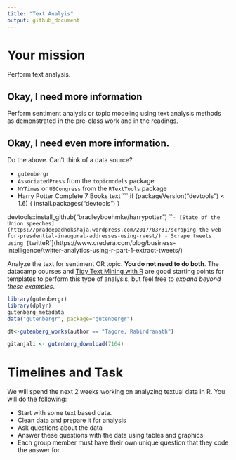 ```yaml
---
title: "Text Analyis"
output: github_document
---
```





# Your mission

Perform text analysis.

## Okay, I need more information

Perform sentiment analysis or topic modeling using text analysis methods as demonstrated in the pre-class work and in the readings.

## Okay, I need even more information.

Do the above. Can't think of a data source?

- `gutenbergr`
- `AssociatedPress` from the `topicmodels` package
- `NYTimes` or `USCongress` from the `RTextTools` package
- Harry Potter Complete 7 Books text
    ```
    if (packageVersion("devtools") < 1.6) {
  install.packages("devtools")
}

devtools::install_github("bradleyboehmke/harrypotter")
    ```
- [State of the Union speeches](https://pradeepadhokshaja.wordpress.com/2017/03/31/scraping-the-web-for-presdential-inaugural-addresses-using-rvest/)
- Scrape tweets using [`twitteR`](https://www.credera.com/blog/business-intelligence/twitter-analytics-using-r-part-1-extract-tweets/)

Analyze the text for sentiment OR topic. **You do not need to do both**. The datacamp courses and [Tidy Text Mining with R](http://tidytextmining.com/) are good starting points for templates to perform this type of analysis, but feel free to *expand beyond these examples*.

```r
library(gutenbergr)
library(dplyr)
gutenberg_metadata
data("gutenbergr", package="gutenbergr")

dt<-gutenberg_works(author == "Tagore, Rabindranath")

gitanjali <- gutenberg_download(7164)

````

# Timelines and Task


We will spend the next 2 weeks working on analyzing textual data in R. You will do the following:

- Start with some text based data.
- Clean data and prepare it for analysis
- Ask questions about the data
- Answer these questions with the data using tables and graphics
- Each group member must have their own unique question that they code the answer for. 

